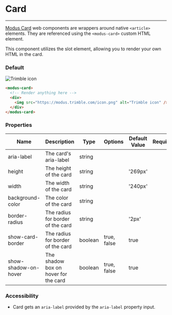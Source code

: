 # Card

---

[Modus Card](https://modus.trimble.com/components/cards/) web components are wrappers around native `<article>` elements. They are referenced using the `<modus-card>` custom HTML element.

This component utilizes the slot element, allowing you to render your own HTML in the card.

### Default

<modus-card>
  <div>
    <img src="https://modus.trimble.com/icon.png" alt="Trimble icon" />
  </div>
</modus-card>

```html
<modus-card>
  <!-- Render anything here -->
  <div>
    <img src="https://modus.trimble.com/icon.png" alt="Trimble icon" />
  </div>
</modus-card>
```

### Properties

<section class="properties">
  <table>
    <thead>
      <tr>
        <th>Name</th>
        <th>Description</th>
        <th>Type</th>
        <th>Options</th>
        <th>Default Value</th>
        <th>Required</th>
      </tr>
    </thead>
    <tbody>
      <tr>
        <td>aria-label</td>
        <td>The card's aria-label</td>
        <td>string</td>
        <td></td>
        <td></td>
        <td></td>
      </tr>
      <tr>
        <td>height</td>
        <td>The height of the card</td>
        <td>string</td>
        <td></td>
        <td>'269px'</td>
        <td></td>
      </tr>
      <tr>
        <td>width</td>
        <td>The width of the card</td>
        <td>string</td>
        <td></td>
        <td>'240px'</td>
        <td></td>
      </tr>
      <tr>
        <td>background-color</td>
        <td>The color of the card</td>
        <td>string</td>
        <td></td>
        <td></td>
        <td></td>
      </tr>
      <tr>
        <td>border-radius</td>
        <td>The radius for border of the card</td>
        <td>string</td>
        <td></td>
        <td>'2px'</td>
        <td></td>
      </tr>
      <tr>
        <td>show-card-border</td>
        <td>The radius for border of the card</td>
        <td>boolean</td>
        <td>true, false</td>
        <td>true</td>
        <td></td>
      </tr>
      <tr>
        <td>show-shadow-on-hover</td>
        <td>The shadow box on hover for the card</td>
        <td>boolean</td>
        <td>true, false</td>
        <td>true</td>
        <td></td>
      </tr>
    </tbody>
  </table>
</section>

### Accessibility

- Card gets an `aria-label` provided by the `aria-label` property input.
